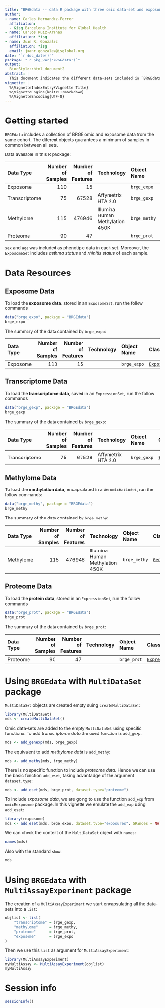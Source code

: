 ```yaml
---
title: "BRGEdata -- data R package with three omic data-set and exposome data-set from the same Spanish pupulation"
author:
- name: Carles Hernandez-Ferrer
  affiliation: 
  - &isg Barcelona Institute for Global Health
- name: Carlos Ruiz-Arenas
  affiliation: *isg
- name: Juan R. Gonzalez
  affiliation: *isg
  email: juanr.gonzalez@isglobal.org
date: "`r doc_date()`"
package: "`r pkg_ver('BRGEdata')`"
output:
  BiocStyle::html_document2
abstract: |
  This document indicates the different data-sets included in `BRGEdata`. The description includes the technology used to create the and the number of samples and features in each one. then two sections illustrates how to use `BRGEdata` with `MultiDataSet` and `MultiAssayExperiment` packages.
vignette: |
  %\VignetteIndexEntry{Vignette Title}
  %\VignetteEngine{knitr::rmarkdown}
  %\VignetteEncoding{UTF-8}
---
```


# Getting started

`BRGEdata` includes a collection of BRGE omic and exposome data from the same cohort. The diferent objects guarantees a minimum of samples in common between all sets.

Data available in this R package:

| Data Type     | Number of Samples | Number of Features | Technology                      | Object Name  | Class             |
| :------------ | ----------------: | -----------------: | :------------------------------ | :----------- | :---------------- |
| Exposome      | 110               | 15                 |                                 | `brge_expo`  | [`ExposomeSet`](https://github.com/isglobal-brge/rexposome) |
| Transcriptome | 75                | 67528              | Affymetrix HTA 2.0              | `brge_gexp`  | [`ExpressionSet`](https://bioconductor.org/packages/release/bioc/html/Biobase.html) |
| Methylome     | 115               | 476946             | Illumina Human Methylation 450K | `brge_methy` | [`GenomicRatioSet`](https://bioconductor.org/packages/release/bioc/html/minfi.html) |
| Proteome      | 90                | 47                 |                                 | `brge_prot`  | [`ExpressionSet`](https://bioconductor.org/packages/release/bioc/html/Biobase.html) |

`sex` and `age` was included as phenotipic data in each set. Moreover, the `ExposomeSet` includes *asthma status* and *rhinitis status* of each sample.

# Data Resources

## Exposome Data

To load the **exposome data**, stored in an `ExposomeSet`, run the follow commands:

```r
data("brge_expo", package = "BRGEdata")
brge_expo
```

The summary of the data contained by `brge_expo`:

| Data Type     | Number of Samples | Number of Features | Technology                      | Object Name  | Class             |
| :------------ | ----------------: | -----------------: | :------------------------------ | :----------- | :---------------- |
| Exposome      | 110               | 15                 |                                 | `brge_expo`  | [`ExposomeSet`](https://github.com/isglobal-brge/rexposome) |


## Transcriptome Data

To load the **transcriptome data**, saved in an `ExpressionSet`, run the follow commands:

```r
data("brge_gexp", package = "BRGEdata")
brge_gexp
```

The summary of the data contained by `brge_gexp`:

| Data Type     | Number of Samples | Number of Features | Technology                      | Object Name  | Class             |
| :------------ | ----------------: | -----------------: | :------------------------------ | :----------- | :---------------- |
| Transcriptome | 75                | 67528              | Affymetrix HTA 2.0              | `brge_gexp`  | [`ExpressionSet`](https://bioconductor.org/packages/release/bioc/html/Biobase.html) |


## Methylome Data

To load the **methylation data**, encapsulated in a `GenomicRatioSet`, run the follow commands:

```r
data("brge_methy", package = "BRGEdata")
brge_methy
```

The summary of the data contained by `brge_methy`:

| Data Type     | Number of Samples | Number of Features | Technology                      | Object Name  | Class             |
| :------------ | ----------------: | -----------------: | :------------------------------ | :----------- | :---------------- |
| Methylome     | 115               | 476946             | Illumina Human Methylation 450K | `brge_methy` | [`GenomicRatioSet`](https://bioconductor.org/packages/release/bioc/html/minfi.html) |


## Proteome Data

To load the **protein data**, stored in an `ExpressionSet`, run the follow commands:

```r
data("brge_prot", package = "BRGEdata")
brge_prot
```

The summary of the data contained by `brge_prot`:

| Data Type     | Number of Samples | Number of Features | Technology                      | Object Name  | Class             |
| :------------ | ----------------: | -----------------: | :------------------------------ | :----------- | :---------------- |
| Proteome      | 90                | 47                 |                                 | `brge_prot`  | [`ExpressionSet`](https://bioconductor.org/packages/release/bioc/html/Biobase.html) |


# Using `BRGEdata` with `MultiDataSet` package

`MultiDataSet` objects are created empty suing `createMultiDataSet`:

```r
library(MultiDataSet)
mds <- createMultiDataSet()
```

Omic data-sets are added to the empty `MultiDataSet` using specific functions. To add *transcriptome data* the used function is `add_gexp`:

```r
mds <- add_genexp(mds, brge_gexp)
```

The equivalent to add *methylome data* is `add_methy`:

```r
mds <- add_methy(mds, brge_methy)
```

There is no specific function to include *proteome data*. Hence we can use the basic function `add_eset`, taking advantadge of the argument `dataset.type`:

```r
mds <- add_eset(mds, brge_prot, dataset.type="proteome")
```

To include *exposome data*, we are going to use the function `add_exp` from `omicRexposome` package. In this vignette we emulate the `add_exp` using `add_eset`:

```r
library(rexposome)
mds <- add_eset(mds, brge_expo, dataset.type="exposures", GRanges = NA)
```

We can check the content of the `MultiDataSet` object with `names`:

```r
names(mds)
```

Also with the standard `show`:

```r
mds
```


# Using `BRGEdata` with `MultiAssayExperiment` package

The creation of a `MultiAssayExperiment` we start encapsulating all the data-sets into a `list`:

```r
objlist <- list(
    "transcriptome" = brge_gexp, 
    "methylome"     = brge_methy,
    "proteome"      = brge_prot, 
    "exposome"      = brge_expo
)
```

Then we use this `list` as argument for `MultiAssayExperiment`:

```r
library(MultiAssayExperiment)
myMultiAssay <- MultiAssayExperiment(objlist)
myMultiAssay
```

# Session info {.unnumbered}

```r
sessionInfo()
```

